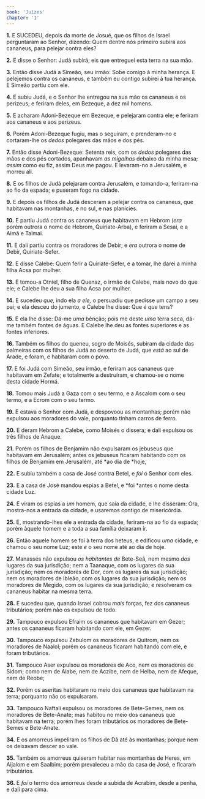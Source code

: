 ```yaml
---
book: 'Juízes'
chapter: '1'
---
```


**1.** E SUCEDEU, depois da morte de Josué, que os filhos de Israel perguntaram ao Senhor, dizendo: Quem dentre nós primeiro subirá aos cananeus, para pelejar contra eles?

**2.** E disse o Senhor: Judá subirá; eis que entreguei esta terra na sua mão.

**3.** Então disse Judá a Simeão, seu irmão: Sobe comigo à minha herança. E pelejemos contra os cananeus, e também eu contigo subirei à tua herança. E Simeão partiu com ele.

**4.** E subiu Judá, e o Senhor lhe entregou na sua mão os cananeus e os perizeus; e feriram deles, em Bezeque, a dez mil homens.

**5.** E acharam Adoni-Bezeque em Bezeque, e pelejaram contra ele; e feriram aos cananeus e aos perizeus.

**6.** Porém Adoni-Bezeque fugiu, mas o seguiram, e prenderam-no e cortaram-lhe os *dedos* polegares das mãos e dos pés.

**7.** Então disse Adoni-Bezeque: Setenta reis, com os *dedos* polegares das mãos e dos pés cortados, apanhavam *as migalhas* debaixo da minha mesa; *assim* como eu fiz, assim Deus me pagou. E levaram-no a Jerusalém, e morreu ali.

**8.** E os filhos de Judá pelejaram contra Jerusalém, e tomando-a, feriram-na ao fio da espada; e puseram fogo na cidade.

**9.** E depois os filhos de Judá desceram a pelejar contra os cananeus, que habitavam nas montanhas, e no sul, e nas planícies.

**10.** E partiu Judá contra os cananeus que habitavam em Hebrom (*era* porém outrora o nome de Hebrom, Quiriate-Arba), e feriram a Sesai, e a Aimã e Talmai.

**11.** E dali partiu contra os moradores de Debir; e *era* outrora o nome de Debir, Quiriate-Sefer.

**12.** E disse Calebe: Quem ferir a Quiriate-Sefer, e a tomar, lhe darei a minha filha Acsa por mulher.

**13.** E tomou-a Otniel, filho de Quenaz, o irmão de Calebe, mais novo do que ele; e Calebe lhe deu a sua filha Acsa por mulher.

**14.** E sucedeu *que,* indo ela *a ele,* o persuadiu que pedisse um campo a seu pai; e ela desceu do jumento, e Calebe lhe disse: Que *é que* tens?

**15.** E ela lhe disse: Dá-me *uma* bênção; pois me deste *uma* terra seca, dá-me também fontes de águas. E Calebe lhe deu as fontes superiores e as fontes inferiores.

**16.** Também os filhos do queneu, sogro de Moisés, subiram da cidade das palmeiras com os filhos de Judá ao deserto de Judá, que *está* ao sul de Arade, e foram, e habitaram com o povo.

**17.** E foi Judá com Simeão, seu irmão, e feriram aos cananeus que habitavam em Zefate; e totalmente a destruíram, e chamou-se o nome desta cidade Hormá.

**18.** Tomou mais Judá a Gaza com o seu termo, e a Ascalom com o seu termo, e a Ecrom com o seu termo.

**19.** E estava o Senhor com Judá, e despovoou as montanhas; porém não expulsou aos moradores do vale, porquanto tinham carros de ferro.

**20.** E deram Hebrom a Calebe, como Moisés o dissera; e dali expulsou os três filhos de Anaque.

**21.** Porém os filhos de Benjamim não expulsaram os jebuseus que habitavam em Jerusalém; antes os jebuseus ficaram habitando com os filhos de Benjamim em Jerusalém, até *ao dia de *hoje,

**22.** E subiu também a casa de José contra Betel, e *foi* o Senhor com eles.

**23.** E a casa de José mandou espias a Betel, e *foi *antes o nome desta cidade Luz.

**24.** E viram os espias a *um* homem, que saía da cidade, e lhe disseram: Ora, mostra-nos a entrada da cidade, e usaremos contigo de misericórdia.

**25.** E, mostrando-lhes ele a entrada da cidade, feriram-na ao fio da espada; porém àquele homem e a toda a sua família deixaram ir.

**26.** Então aquele homem se foi à terra dos heteus, e edificou *uma* cidade, e chamou o seu nome Luz; este *é* o seu nome até ao dia de hoje.

**27.** Manassés não expulsou *os habitantes de* Bete-Seã, nem mesmo *dos* lugares da sua jurisdição; nem a Taanaque, com os lugares da sua jurisdição; nem os moradores de Dor, com os lugares da sua jurisdição; nem os moradores de Ibleão, com os lugares da sua jurisdição; nem os moradores de Megido, com os lugares da sua jurisdição; e resolveram os cananeus habitar na mesma terra.

**28.** E sucedeu que, quando Israel cobrou *mais* forças, fez dos cananeus tributários; porém não os expulsou de todo.

**29.** Tampouco expulsou Efraim os cananeus que habitavam em Gezer; antes os cananeus ficaram habitando com ele, em Gezer.

**30.** Tampouco expulsou Zebulom os moradores de Quitrom, nem os moradores de Naalol; porém os cananeus ficaram habitando com ele, e foram tributários.

**31.** Tampouco Aser expulsou os moradores de Aco, nem os moradores de Sidom; como nem de Alabe, nem de Aczibe, nem de Helba, nem de Afeque, nem de Reobe;

**32.** Porém os aseritas habitaram no meio dos cananeus que habitavam na terra; porquanto não os expulsaram.

**33.** Tampouco Naftali expulsou os moradores de Bete-Semes, nem os moradores de Bete-Anate; mas habitou no meio dos cananeus que habitavam na terra; porém lhes foram tributários os moradores de Bete-Semes e Bete-Anate.

**34.** E os amorreus impeliram os filhos de Dã até às montanhas; porque nem os deixavam descer ao vale.

**35.** Também os amorreus quiseram habitar nas montanhas de Heres, em Aijalom e em Saalbim; porém prevaleceu a mão da casa de José, e ficaram tributários.

**36.** E *foi* o termo dos amorreus desde a subida de Acrabim, desde a penha, e dali para cima.